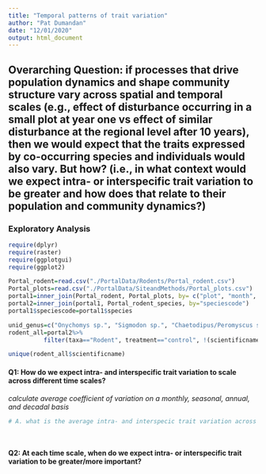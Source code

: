 ```yaml
---
title: "Temporal patterns of trait variation"
author: "Pat Dumandan"
date: "12/01/2020"
output: html_document
---
```

## Overarching Question: if processes that drive population dynamics and shape community structure vary across spatial and temporal scales (e.g., effect of disturbance occurring in a small plot at year one vs effect of similar disturbance at the regional level after 10 years), then we would expect that the traits expressed by co-occurring species and individuals would also vary. But how? (i.e., in what context would we expect intra- or interspecific trait variation to be greater and how does that relate to their population and community dynamics?)

### Exploratory Analysis  

```r
require(dplyr)
require(raster)
require(ggplotgui)
require(ggplot2)

Portal_rodent=read.csv("./PortalData/Rodents/Portal_rodent.csv")
Portal_plots=read.csv("./PortalData/SiteandMethods/Portal_plots.csv")
portal1=inner_join(Portal_rodent, Portal_plots, by= c("plot", "month", "year"))
portal2=inner_join(portal1, Portal_rodent_species, by="speciescode")                  
portal1$speciescode=portal1$species

unid_genus=c("Onychomys sp.", "Sigmodon sp.", "Chaetodipus/Peromyscus sp.", "Rodent sp.", "Dipodomys sp.")
rodent_all=portal2%>%
          filter(taxa=="Rodent", treatment=="control", !(scientificname %in% unid_genus))

unique(rodent_all$scientificname)

```
#### Q1: How do we expect intra- and interspecific trait variation to scale across different time scales?  

*calculate average coefficient of variation on a monthly, seasonal, annual, and decadal basis *
```r
# A. what is the average intra- and interspecic trait variation across all months?




```

#### Q2: At each time scale, when do we expect intra- or interspecific trait variation to be greater/more important?

